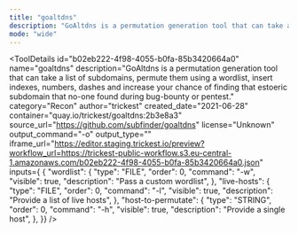 ```yaml
---
title: "goaltdns"
description: "GoAltdns is a permutation generation tool that can take a list of subdomains, permute them using a wordlist, insert indexes, numbers, dashes and increase your chance of finding that estoeric subdomain that no-one found during bug-bounty or pentest."
mode: "wide"
---
```



<ToolDetails
  id="b02eb222-4f98-4055-b0fa-85b3420664a0"
  name="goaltdns"
  description="GoAltdns is a permutation generation tool that can take a list of subdomains, permute them using a wordlist, insert indexes, numbers, dashes and increase your chance of finding that estoeric subdomain that no-one found during bug-bounty or pentest."
  category="Recon"
  author="trickest"
  created_date="2021-06-28"
  container="quay.io/trickest/goaltdns:2b3e8a3"
  source_url="https://github.com/subfinder/goaltdns"
  license="Unknown"
  output_command="-o"
  output_type=""
  iframe_url="https://editor.staging.trickest.io/preview?workflow_url=https://trickest-public-workflow.s3.eu-central-1.amazonaws.com/b02eb222-4f98-4055-b0fa-85b3420664a0.json"
  inputs={ {
  "wordlist": {
    "type": "FILE",
    "order": 0,
    "command": "-w",
    "visible": true,
    "description": "Pass a custom wordlist",
  },
  "live-hosts": {
    "type": "FILE",
    "order": 0,
    "command": "-l",
    "visible": true,
    "description": "Provide a list of live hosts",
  },
  "host-to-permutate": {
    "type": "STRING",
    "order": 0,
    "command": "-h",
    "visible": true,
    "description": "Provide a single host",
  },
}}
/>